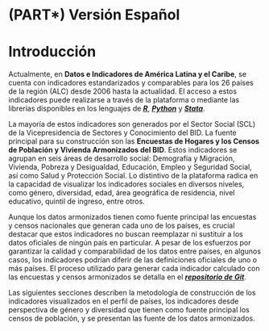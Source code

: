# (PART\*) Versión Español {.unnumbered}

# Introducción {#intro-esp .unnumber}

Actualmente, en **Datos e Indicadores de América Latina y el Caribe**, se cuenta con indicadores estandarizados y comparables para los 26 países de la región (ALC) desde 2006 hasta la actualidad. El acceso a estos indicadores puede realizarse a través de la plataforma o mediante las librerías disponibles en los lenguajes de [***R***](https://github.com/EL-BID/idbsocialdataR), [***Python***](https://github.com/EL-BID/idbsocialdatapy) y [***Stata***](https://github.com/EL-BID/idbsocialdata).

La mayoría de estos indicadores son generados por el Sector Social (SCL) de la Vicepresidencia de Sectores y Conocimiento del BID. La fuente principal para su construcción son las **Encuestas de Hogares y los Censos de Población y Vivienda Armonizados del BID**. Estos indicadores se agrupan en seis áreas de desarrollo social: Demografía y Migración, Vivienda, Pobreza y Desigualdad, Educación, Empleo y Seguridad Social, así como Salud y Protección Social. Lo distintivo de la plataforma radica en la capacidad de visualizar los indicadores sociales en diversos niveles, como género, diversidad, edad, área geográfica de residencia, nivel educativo, quintil de ingreso, entre otros.

Aunque los datos armonizados tienen como fuente principal las encuestas y censos nacionales que generan cada uno de los países, es crucial destacar que estos indicadores no buscan reemplazar ni sustituir a los datos oficiales de ningún país en particular. A pesar de los esfuerzos por garantizar la calidad y comparabilidad de los datos entre países, en algunos casos, los indicadores podrían diferir de las definiciones oficiales de uno o más países. El proceso utilizado para generar cada indicador calculado con las encuestas y censos armonizados se detalla en el [***repositorio de Git***](https://github.com/EL-BID/armonizacion_microdatos_encuestas_hogares_scl).

Las siguientes secciones describen la metodología de construcción de los indicadores visualizados en el perfil de países, los indicadores desde perspectiva de género y diversidad que tienen como fuente principal los censos de población, y se presentan las fuente de los datos armonizados.
